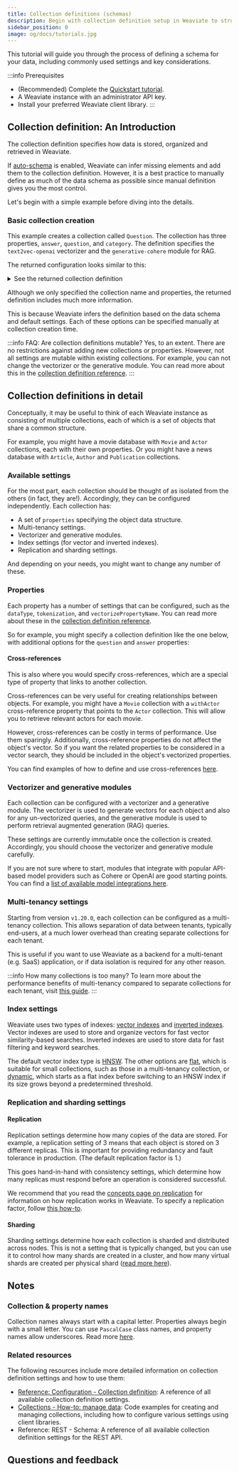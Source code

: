```yaml
---
title: Collection definitions (schemas)
description: Begin with collection definition setup in Weaviate to structure your data effectively.
sidebar_position: 0
image: og/docs/tutorials.jpg
---
```



This tutorial will guide you through the process of defining a schema for your data, including commonly used settings and key considerations.

:::info Prerequisites
- (Recommended) Complete the [Quickstart tutorial](/docs/weaviate/quickstart).
- A Weaviate instance with an administrator API key.
- Install your preferred Weaviate client library.
:::

## Collection definition: An Introduction

The collection definition specifies how data is stored, organized and retrieved in Weaviate.

If [auto-schema](/docs/weaviate/config-refs/schema#auto-schema) is enabled, Weaviate can infer missing elements and add them to the collection definition. However, it is a best practice to manually define as much of the data schema as possible since manual definition gives you the most control.

Let's begin with a simple example before diving into the details.

### Basic collection creation

This example creates a collection called `Question`. The collection has three properties, `answer`, `question`, and `category`. The definition specifies the `text2vec-openai` vectorizer and the `generative-cohere` module for RAG.


<CodeCreateSchema />

The returned configuration looks similar to this:

<details>
  <summary>See the returned collection definition</summary>

```json
{
    "classes": [
        {
            "class": "Question",
            "description": "Information from a Jeopardy! question",
            "invertedIndexConfig": {
                "bm25": {
                    "b": 0.75,
                    "k1": 1.2
                },
                "cleanupIntervalSeconds": 60,
                "stopwords": {
                    "additions": null,
                    "preset": "en",
                    "removals": null
                }
            },
            "moduleConfig": {
                "text2vec-openai": {
                    "model": "ada",
                    "modelVersion": "002",
                    "type": "text",
                    "vectorizeClassName": true
                }
            },
            "properties": [
                {
                    "dataType": [
                        "text"
                    ],
                    "description": "The question",
                    "moduleConfig": {
                        "text2vec-openai": {
                            "skip": false,
                            "vectorizePropertyName": false
                        }
                    },
                    "name": "question",
                    "tokenization": "word"
                },
                {
                    "dataType": [
                        "text"
                    ],
                    "description": "The answer",
                    "moduleConfig": {
                        "text2vec-openai": {
                            "skip": false,
                            "vectorizePropertyName": false
                        }
                    },
                    "name": "answer",
                    "tokenization": "word"
                },
                {
                    "dataType": [
                        "text"
                    ],
                    "description": "The category",
                    "moduleConfig": {
                        "text2vec-openai": {
                            "skip": false,
                            "vectorizePropertyName": false
                        }
                    },
                    "name": "category",
                    "tokenization": "word"
                }
            ],
            "replicationConfig": {
                "factor": 1
            },
            "shardingConfig": {
                "virtualPerPhysical": 128,
                "desiredCount": 1,
                "actualCount": 1,
                "desiredVirtualCount": 128,
                "actualVirtualCount": 128,
                "key": "_id",
                "strategy": "hash",
                "function": "murmur3"
            },
            "vectorIndexConfig": {
                "skip": false,
                "cleanupIntervalSeconds": 300,
                "maxConnections": 32,
                "efConstruction": 128,
                "ef": -1,
                "dynamicEfMin": 100,
                "dynamicEfMax": 500,
                "dynamicEfFactor": 8,
                "vectorCacheMaxObjects": 1000000000000,
                "flatSearchCutoff": 40000,
                "distance": "cosine"
            },
            "vectorIndexType": "hnsw",
            "vectorizer": "text2vec-openai"
        }
    ]
}
```

</details>

Although we only specified the collection name and properties, the returned definition includes much more information.

This is because Weaviate infers the definition based on the data schema and default settings. Each of these options can be specified manually at collection creation time.

:::info FAQ: Are collection definitions mutable?
Yes, to an extent. There are no restrictions against adding new collections or properties. However, not all settings are mutable within existing collections. For example, you can not change the vectorizer or the generative module. You can read more about this in the [collection definition reference](/docs/weaviate/config-refs/schema#mutability).
:::

## Collection definitions in detail

Conceptually, it may be useful to think of each Weaviate instance as consisting of multiple collections, each of which is a set of objects that share a common structure.

For example, you might have a movie database with `Movie` and `Actor` collections, each with their own properties. Or you might have a news database with `Article`, `Author` and `Publication` collections.

### Available settings

For the most part, each collection should be thought of as isolated from the others (in fact, they are!). Accordingly, they can be configured independently. Each collection has:
- A set of `properties` specifying the object data structure.
- Multi-tenancy settings.
- Vectorizer and generative modules.
- Index settings (for vector and inverted indexes).
- Replication and sharding settings.

And depending on your needs, you might want to change any number of these.

### Properties

Each property has a number of settings that can be configured, such as the `dataType`, `tokenization`, and `vectorizePropertyName`. You can read more about these in the [collection definition reference](/docs/weaviate/config-refs/schema#properties).

So for example, you might specify a collection definition like the one below, with additional options for the `question` and `answer` properties:


<SchemaWithPropertyOptions />

#### Cross-references


<CrossReferencePerformanceNote />

This is also where you would specify cross-references, which are a special type of property that links to another collection.

Cross-references can be very useful for creating relationships between objects. For example, you might have a `Movie` collection with a `withActor` cross-reference property that points to the `Actor` collection. This will allow you to retrieve relevant actors for each movie.

However, cross-references can be costly in terms of performance. Use them sparingly. Additionally, cross-reference properties do not affect the object's vector. So if you want the related properties to be considered in a vector search, they should be included in the object's vectorized properties.

You can find examples of how to define and use cross-references [here](/docs/weaviate/manage-data/cross-references).

### Vectorizer and generative modules

Each collection can be configured with a vectorizer and a generative module. The vectorizer is used to generate vectors for each object and also for any un-vectorized queries, and the generative module is used to perform retrieval augmented generation (RAG) queries.

These settings are currently immutable once the collection is created. Accordingly, you should choose the vectorizer and generative module carefully.

If you are not sure where to start, modules that integrate with popular API-based model providers such as Cohere or OpenAI are good starting points. You can find a [list of available model integrations here](/docs/weaviate/model-providers).

### Multi-tenancy settings

Starting from version `v1.20.0`, each collection can be configured as a multi-tenancy collection. This allows separation of data between tenants, typically end-users, at a much lower overhead than creating separate collections for each tenant.

This is useful if you want to use Weaviate as a backend for a multi-tenant (e.g. SaaS) application, or if data isolation is required for any other reason.

:::info How many collections is too many?
To learn more about the performance benefits of multi-tenancy compared to separate collections for each tenant, visit [this guide](/docs/weaviate/starter-guides/managing-collections/collections-scaling-limits).
:::


<SchemaWithMT />

### Index settings

Weaviate uses two types of indexes: [vector indexes](/docs/weaviate/concepts/indexing/vector-index.md) and [inverted indexes](/docs/weaviate/concepts/indexing/inverted-index.md). Vector indexes are used to store and organize vectors for fast vector similarity-based searches. Inverted indexes are used to store data for fast filtering and keyword searches.

The default vector index type is [HNSW](/docs/weaviate/concepts/vector-index#hierarchical-navigable-small-world-hnsw-index). The other options are [flat](/docs/weaviate/concepts/vector-index#flat-index), which is suitable for small collections, such as those in a multi-tenancy collection, or [dynamic](/docs/weaviate/concepts/vector-index#dynamic-index), which starts as a flat index before switching to an HNSW index if its size grows beyond a predetermined threshold.


<SchemaWithIndexSettings />

### Replication and sharding settings

#### Replication

Replication settings determine how many copies of the data are stored. For example, a replication setting of 3 means that each object is stored on 3 different replicas. This is important for providing redundancy and fault tolerance in production. (The default replication factor is 1.)

This goes hand-in-hand with consistency settings, which determine how many replicas must respond before an operation is considered successful.

We recommend that you read the [concepts page on replication](/docs/weaviate/concepts/replication-architecture) for information on how replication works in Weaviate. To specify a replication factor, follow [this how-to](/docs/weaviate/manage-data/collections#replication-settings).

#### Sharding

Sharding settings determine how each collection is sharded and distributed across nodes. This is not a setting that is typically changed, but you can use it to control how many shards are created in a cluster, and how many virtual shards are created per physical shard ([read more here](/docs/weaviate/config-refs/schema#shardingconfig)).

## Notes

### Collection & property names

Collection names always start with a capital letter. Properties always begin with a small letter. You can use `PascalCase` class names, and property names allow underscores. Read more [here](/docs/weaviate/config-refs/schema).

### Related resources

The following resources include more detailed information on collection definition settings and how to use them:

- [Reference: Configuration - Collection definition](/docs/weaviate/config-refs/schema): A reference of all available collection definition settings.
- [Collections - How-to: manage data](/docs/weaviate/manage-data/collections): Code examples for creating and managing collections, including how to configure various settings using client libraries.
- <SkipLink href="/docs/weaviate/api/rest#tag/schema">Reference: REST - Schema</SkipLink>: A reference of all available collection definition settings for the REST API.

## Questions and feedback


<DocsFeedback/>
